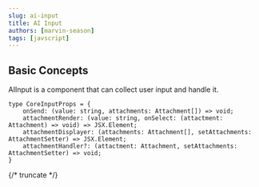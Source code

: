 ```yaml
---
slug: ai-input
title: AI Input
authors: [marvin-season]
tags: [javscript]
---
```



<AIInput />

## Basic Concepts
AIInput is a component that can collect user input and handle it.

```tsx
type CoreInputProps = {
    onSend: (value: string, attachments: Attachment[]) => void;
    attachmentRender: (value: string, onSelect: (attactment: Attachment) => void) => JSX.Element;
    attachmentDisplayer: (attachments: Attachment[], setAttachments: AttachmentSetter) => JSX.Element;
    attachmentHandler?: (attactment: Attachment, setAttachments: AttachmentSetter) => void;
}
```

{/* truncate  */}